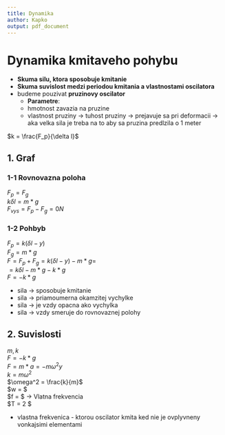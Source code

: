 ```yaml
---
title: Dynamika
author: Kapko
output: pdf_document
---
```


# Dynamika kmitaveho pohybu
- **Skuma silu, ktora sposobuje kmitanie**
- **Skuma suvislost medzi periodou kmitania a vlastnostami oscilatora**
- budeme pouzivat **pruzinovy oscilator**
    - **Parametre**:
	- hmotnost zavazia na pruzine
	- vlastnost pruziny -> tuhost pruziny -> prejavuje sa pri deformacii -> aka velka sila je treba na to aby sa pruzina predlzila o 1 meter

$k = \frac{F_p}{\delta l}$ \

## 1. Graf

### 1-1 Rovnovazna poloha
$F_p = F_g$ \
$k \delta l = m * g$ \
$F_{vys} = F_p - F_g = 0 N$ \

###  1-2 Pohbyb
$F_p = k (\delta l - y)$ \
$F_g = m * g$ \
$F = F_p + F_g = k(\delta l - y) - m * g =$ \
$= k \delta l - m * g - k * g$ \
$F = - k * g$ \

- sila -> sposobuje kmitanie
- sila -> priamoumerna okamzitej vychylke
- sila -> je vzdy opacna ako vychylka
- sila -> vzdy smeruje do rovnovaznej polohy

## 2. Suvislosti
$m, k$ \
$F = - k * g$ \
$F = m * a = - m \omega^2 y$ \
$k = m \omega^2$ \
$\omega^2 = \frac{k}{m}$ \
$w = \sqrt{\frac{k}{m}} $ \
$f = \frac{1}{2 \pi} \sqrt{\frac{k}{m}} $ -> Vlatna frekvencia \
$T = 2 \pi \sqrt{\frac{m}{k}} $ \

- vlastna frekvenica - ktorou oscilator kmita ked nie je ovplyvneny vonkajsimi elementami
